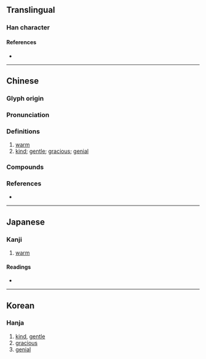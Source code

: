 {{character info}}
==Translingual==

===Han character===
{{Han char|rn=86|rad=火|as=09|sn=13|four=67332|canj=ARF,XARF|ids=⿱昫灬}}

====References====
* {{Han ref|kx=0677.350|dkj=19225|dj=1089.020|hdz=32220.170|uh=7166|ud=29030|bh=B7D6|bd=47062}}

----

==Chinese==
{{zh-forms}}

===Glyph origin===
{{Han etym}}

===Pronunciation===
{{zh-pron
|m=煦
|c=heoi2,heoi3,jyu2,jyu3
|c_note=heoi3, jyu2, jyu3 - alternative pronunciations
|mn=hú/hù/ù
|mn-t=hu6/hu3
|mc=y
|oc=y
|cat=a
}}

===Definitions===
{{zh-hanzi}}

# [[warm]]
# [[kind]]; [[gentle]]; [[gracious]]; [[genial]]

===Compounds===
{{zh-der|和煦|拂煦|涵煦|溫煦|煦仁孑義|煦伏|煦嫗|煦沫|煦煦}}

===References===
* {{R:yue:Hanzi}}

----

==Japanese==

===Kanji===
{{ja-kanji|grade=|rs=火09}}

# [[warm]]

====Readings====
* {{ja-readings|on=[[く]] (ku)|kun=[[あたためる]] (atatameru)}}

----

==Korean==

===Hanja===
{{ko-hanja|hangeul=후|eumhun=|rv=hu|mr=hu|y=hwu}}

# [[kind]], [[gentle]]
# [[gracious]]
# [[genial]]